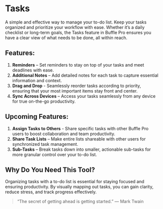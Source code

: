 # Tasks

A simple and effective way to manage your to-do list. Keep your tasks organized and prioritize your workflow with ease. Whether it’s a daily checklist or long-term goals, the Tasks feature in Buffle Pro ensures you have a clear view of what needs to be done, all within reach.

## Features:
1. **Reminders** – Set reminders to stay on top of your tasks and meet deadlines with ease.
2. **Additional Notes** –  Add detailed notes for each task to capture essential information and context.
3. **Drag and Drop** - Seamlessly reorder tasks according to priority, ensuring that your most important items stay front and center.
4. **Sync Across Devices** – Access your tasks seamlessly from any device for true on-the-go productivity.

## Upcoming Features:
1. **Assign Tasks to Others** - Share specific tasks with other Buffle Pro users to boost collaboration and team productivity.
2. **Share Task Lists** – Make entire lists shareable with other users for synchronized task management.
3. **Sub-Tasks** – Break tasks down into smaller, actionable sub-tasks for more granular control over your to-do list.

## Why Do You Need This Tool?
Organizing tasks with a to-do list is essential for staying focused and ensuring productivity. By visually mapping out tasks, you can gain clarity, reduce stress, and track progress effectively.
>“The secret of getting ahead is getting started.” — Mark Twain